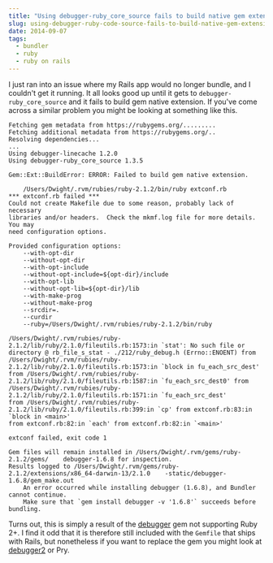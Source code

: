 ```yaml
---
title: "Using debugger-ruby_core_source fails to build native gem extension"
slug: using-debugger-ruby-code-source-fails-to-build-native-gem-extension
date: 2014-09-07
tags:
  - bundler
  - ruby
  - ruby on rails
---
```


I just ran into an issue where my Rails app would no longer bundle, and I couldn't get it running. It all looks good up until it gets to `debugger-ruby_core_source` and it fails to build gem native extension. If you've come across a similar problem you might be looking at something like this.

```
Fetching gem metadata from https://rubygems.org/.........
Fetching additional metadata from https://rubygems.org/..
Resolving dependencies...
...
Using debugger-linecache 1.2.0
Using debugger-ruby_core_source 1.3.5

Gem::Ext::BuildError: ERROR: Failed to build gem native extension.

    /Users/Dwight/.rvm/rubies/ruby-2.1.2/bin/ruby extconf.rb
*** extconf.rb failed ***
Could not create Makefile due to some reason, probably lack of necessary
libraries and/or headers.  Check the mkmf.log file for more details.  You may
need configuration options.

Provided configuration options:
    --with-opt-dir
    --without-opt-dir
    --with-opt-include
    --without-opt-include=${opt-dir}/include
    --with-opt-lib
    --without-opt-lib=${opt-dir}/lib
    --with-make-prog
    --without-make-prog
    --srcdir=.
    --curdir
    --ruby=/Users/Dwight/.rvm/rubies/ruby-2.1.2/bin/ruby

/Users/Dwight/.rvm/rubies/ruby-2.1.2/lib/ruby/2.1.0/fileutils.rb:1573:in `stat': No such file or directory @ rb_file_s_stat - ./212/ruby_debug.h (Errno::ENOENT) from /Users/Dwight/.rvm/rubies/ruby-2.1.2/lib/ruby/2.1.0/fileutils.rb:1573:in `block in fu_each_src_dest'
from /Users/Dwight/.rvm/rubies/ruby-2.1.2/lib/ruby/2.1.0/fileutils.rb:1587:in `fu_each_src_dest0' from /Users/Dwight/.rvm/rubies/ruby-2.1.2/lib/ruby/2.1.0/fileutils.rb:1571:in `fu_each_src_dest'
from /Users/Dwight/.rvm/rubies/ruby-2.1.2/lib/ruby/2.1.0/fileutils.rb:399:in `cp' from extconf.rb:83:in `block in <main>'
from extconf.rb:82:in `each' from extconf.rb:82:in `<main>'

extconf failed, exit code 1

Gem files will remain installed in /Users/Dwight/.rvm/gems/ruby-2.1.2/gems/    debugger-1.6.8 for inspection.
Results logged to /Users/Dwight/.rvm/gems/ruby-2.1.2/extensions/x86_64-darwin-13/2.1.0    -static/debugger-1.6.8/gem_make.out
    An error occurred while installing debugger (1.6.8), and Bundler cannot continue.
    Make sure that `gem install debugger -v '1.6.8'` succeeds before bundling.
```

Turns out, this is simply a result of the [debugger](https://github.com/cldwalker/debugger) gem not supporting Ruby 2+. I find it odd that it is therefore still included with the `Gemfile` that ships with Rails, but nonetheless if you want to replace the gem you might look at [debugger2](https://github.com/ko1/debugger2) or Pry.

